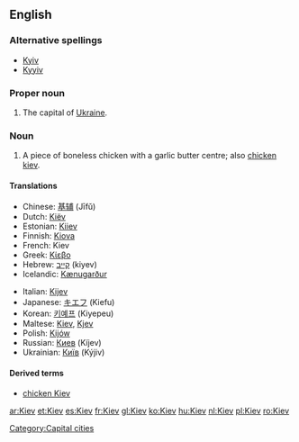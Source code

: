 ==English==

===Alternative spellings===
*[[Kyiv]]
*[[Kyyiv]]

===Proper noun===
{{wikipedia}}
{{en-proper noun}}

# The capital of [[Ukraine]].

===Noun===
{{en-noun}}

# A piece of boneless chicken with a garlic butter centre; also [[chicken kiev]].

====Translations====
{{trans-top|Ukrainian city}}
*Chinese: [[基辅]] (Jīfǔ)
*Dutch: [[Kiëv]]
*Estonian: [[Kiiev]]
*Finnish: [[Kiova]]
*French: Kiev
*Greek: [[Κίεβο]]
*Hebrew: [[קייב]] (kiyev)
*Icelandic: [[Kænugarður]] {{m}}
{{trans-mid}}
*Italian: [[Kijev]]
*Japanese: [[キエフ]] (Kiefu)
*Korean: [[키예프]] (Kiyepeu)
*Maltese: [[Kiev]], [[Kjev]]
*Polish: [[Kijów]] {{m}}
*Russian: [[Киев]] (Kíjev) {{m}}
*Ukrainian: [[Київ]] (Kýjiv) {{m}}
{{trans-bottom}}

====Derived terms====
*[[chicken Kiev]]

[[Category:Capital cities]]

[[ar:Kiev]]
[[et:Kiev]]
[[es:Kiev]]
[[fr:Kiev]]
[[gl:Kiev]]
[[ko:Kiev]]
[[hu:Kiev]]
[[nl:Kiev]]
[[pl:Kiev]]
[[ro:Kiev]]